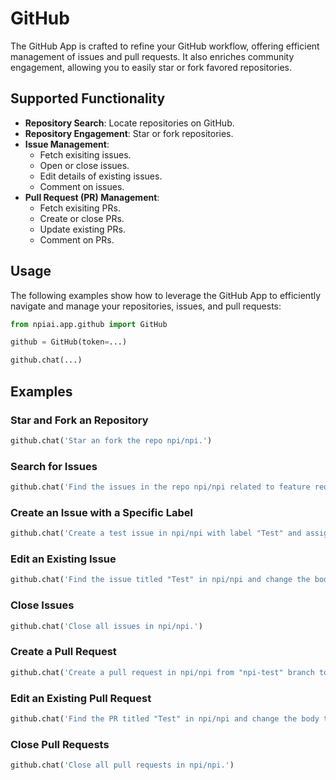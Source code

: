 # GitHub

The GitHub App is crafted to refine your GitHub workflow, offering efficient management of issues and pull requests. It also enriches community engagement, allowing you to easily star or fork favored repositories.

## Supported Functionality

- **Repository Search**: Locate repositories on GitHub.
- **Repository Engagement**: Star or fork repositories.
- **Issue Management**:
  - Fetch exisiting issues.
  - Open or close issues.
  - Edit details of existing issues.
  - Comment on issues.
- **Pull Request (PR) Management**:
  - Fetch exisiting PRs.
  - Create or close PRs.
  - Update existing PRs.
  - Comment on PRs.


<FeatureRequest />

## Usage

The following examples show how to leverage the GitHub App to efficiently navigate and manage your repositories, issues, and pull requests:

```py
from npiai.app.github import GitHub

github = GitHub(token=...)

github.chat(...)
```

## Examples

### Star and Fork an Repository

```py
github.chat('Star an fork the repo npi/npi.')
```

### Search for Issues

```py
github.chat('Find the issues in the repo npi/npi related to feature request.')
```

### Create an Issue with a Specific Label

```py
github.chat('Create a test issue in npi/npi with label "Test" and assign it to @idiotWu')
```

### Edit an Existing Issue

```py
github.chat('Find the issue titled "Test" in npi/npi and change the body to "Hello World".')
```

### Close Issues

```py
github.chat('Close all issues in npi/npi.')
```

### Create a Pull Request

```py
github.chat('Create a pull request in npi/npi from "npi-test" branch to "main" branch with a random title and body')
```

### Edit an Existing Pull Request

```py
github.chat('Find the PR titled "Test" in npi/npi and change the body to "Hello World".')
```

### Close Pull Requests

```py
github.chat('Close all pull requests in npi/npi.')
```
